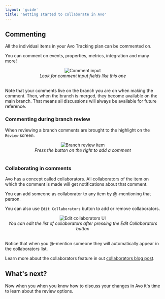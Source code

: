 ```yaml
---
layout: 'guide'
title: 'Getting started to collaborate in Avo'
---
```


## Commenting

All the individual items in your Avo Tracking plan can be commented on.

You can comment on events, properties, metrics, integration and many more!

<center>
  <img src={require('../../images/comment.png')} alt="Comment input" />
</center>
<center>
  <i>Look for comment input fields like this one</i>
</center>
<br />

Note that your comments live on the branch you are on when making the comment. Then, when the branch is merged, they become available on the main branch. That means all discussions will always be available for future reference.

### Commenting during branch review

When reviewing a branch comments are brought to the highlight on the `Review` screen.

<center>
  <img
    src={require('../../images/branch-review-item.png')}
    alt="Branch review item"
  />
</center>
<center>
  <i>Press the button on the right to add a comment</i>
</center>
<br />

### Collaborating in comments

Avo has a concept called collaborators. All collaborators of the item on which the comment is made will get notifications about that comment.

You can add someone as collaborator to any item by @-mentioning that person.

You can also use `Edit Collaborators` button to add or remove collaborators.

<center>
  <img
    src={require('../../images/edit-collaborators-ui.png')}
    alt="Edit collaborators UI"
  />
</center>
<center>
  <i>
    You can edit the list of collaborators after pressing the Edit Collaborators
    button
  </i>
</center>
<br />

Notice that when you @-mention someone they will automatically appear in the collaborators list.

Learn more about the collaborators feature in out [collaborators blog post](https://www.avo.app/blog/introducing-branch-collaborators).


## What's next?

Now when you when you know how to discuss your changes in Avo it's time to learn about <Link passHref href="/data-design/start-collaborating"><a>the review options</a></Link>. 

